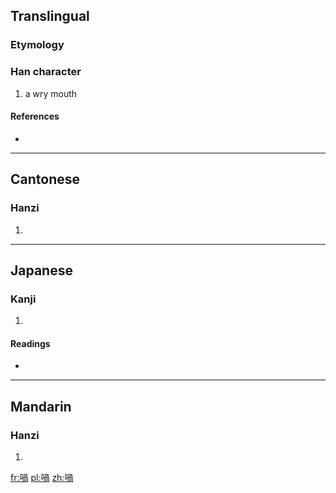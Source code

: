 {{also|㖞}}
==Translingual==

===Etymology===
{{Han compound|口|咼|c1=s|c2=p|t1=mouth|ls=psc}}

===Han character===
{{Han char|rn=30|rad=口|as=09|sn=12|four=6702<sub>7</sub>|canj=口月月口 (RBBR)}}

# a wry mouth

====References====
* {{Han ref|kx=0198.090|dkj=03925|dj=0419.170|hdz=10641.110|uh=558E|ud=21902|bh=D87B|bd=55419}}

----

==Cantonese==

===Hanzi===
{{yue-hanzi|jyut=|y=wa1|sim=㖞}}

# {{defn|Cantonese|sort=口09}}

----

==Japanese==

===Kanji===
{{ja-kanji|grade=|rs=口09}}

# {{defn|Japanese|sort=口09}}

====Readings====
* {{ja-readings|on=[[か]] (ka)|kun=[[ゆがむ]] (yugamu)}}

----

==Mandarin==

===Hanzi===
{{cmn-hanzi|sim=㖞|pin=[[wāi]] ([[wai1]])|wg=wai<sup>1</sup>}}

# {{defn|Mandarin|sort=口09}}

[[fr:喎]]
[[pl:喎]]
[[zh:喎]]